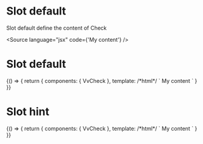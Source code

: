 

<Meta title="Components/Check/Slots" component={VvCheck} />

# Slot default

Slot default define the content of Check

<Source
	language="jsx"
	code={'<vv-check name="r1" value="1">My content</vv-check>'}
/>

# Slot default

<Canvas>
	<Story name="default">
		{() => {
			return {
				components: { VvCheck },
				template:
					/*html*/
					`
					<vv-check name="r1" value="1">
						My content
					</vv-check>
                    `
			}
		}}
	</Story>
</Canvas>

# Slot hint

<Canvas>
	<Story name="hint">
		{() => {
			return {
				components: { VvCheck },
				template:
					/*html*/
					`
					<vv-check name="r1" value="1">
						My content
						<template #hint="{value}">
							Valore selezionato: {{value}}
						</template>
					</vv-check>
                    `
			}
		}}
	</Story>
</Canvas>
